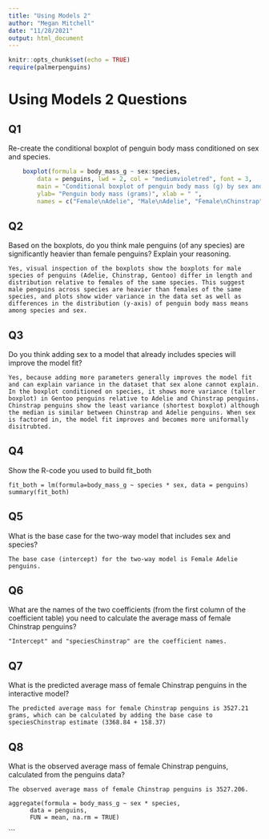 ```yaml
---
title: "Using Models 2"
author: "Megan Mitchell"
date: "11/28/2021"
output: html_document
---
```


```r
knitr::opts_chunk$set(echo = TRUE)
require(palmerpenguins)
```

# Using Models 2 Questions {.tabset .tabset-pills}

## Q1

Re-create the conditional boxplot of penguin body mass conditioned on sex and species.

``` r
    boxplot(formula = body_mass_g ~ sex:species,
        data = penguins, lwd = 2, col = "mediumvioletred", font = 3,
        main = "Conditional boxplot of penguin body mass (g) by sex and species", las = 3, 
        ylab= "Penguin body mass (grams)", xlab = " ",
        names = c("Female\nAdelie", "Male\nAdelie", "Female\nChinstrap", "Male\nChinstrap", "Female\nGentoo", "Male\nGentoo"))
```

## Q2

Based on the boxplots, do you think male penguins (of any species) are significantly heavier than female penguins? Explain your reasoning.

    Yes, visual inspection of the boxplots show the boxplots for male species of penguins (Adelie, Chinstrap, Gentoo) differ in length and distribution relative to females of the same species. This suggest male penguins across species are heavier than females of the same species, and plots show wider variance in the data set as well as differences in the distribution (y-axis) of penguin body mass means among species and sex.
## Q3

Do you think adding sex to a model that already includes species will improve the model fit?

    Yes, because adding more parameters generally improves the model fit and can explain variance in the dataset that sex alone cannot explain. In the boxplot conditioned on species, it shows more variance (taller boxplot) in Gentoo penguins relative to Adelie and Chinstrap penguins. Chinstrap penguins show the least variance (shortest boxplot) although the median is similar between Chinstrap and Adelie penguins. When sex is factored in, the model fit improves and becomes more uniformally disitrubted. 

## Q4

Show the R-code you used to build fit_both

    fit_both = lm(formula=body_mass_g ~ species * sex, data = penguins)
    summary(fit_both)

## Q5

What is the base case for the two-way model that includes sex and species?

    The base case (intercept) for the two-way model is Female Adelie penguins.
    
## Q6

What are the names of the two coefficients (from the first column of the coefficient table) you need to calculate the average mass of female Chinstrap penguins?

    "Intercept" and "speciesChinstrap" are the coefficient names.

## Q7

What is the predicted average mass of female Chinstrap penguins in the interactive model?

    The predicted average mass for female Chinstrap penguins is 3527.21 grams, which can be calculated by adding the base case to speciesChinstrap estimate (3368.84 + 158.37)

## Q8


What is the observed average mass of female Chinstrap penguins, calculated from the penguins data?

    The observed average mass of female Chinstrap penguins is 3527.206.
   
    aggregate(formula = body_mass_g ~ sex * species,
          data = penguins,
          FUN = mean, na.rm = TRUE)

```

